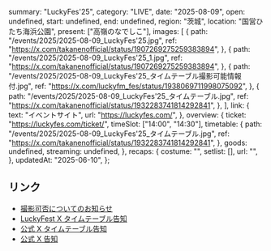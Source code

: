   summary: "LuckyFes'25",
  category: "LIVE",
  date: "2025-08-09",
  open: undefined,
  start: undefined,
  end: undefined,
  region: "茨城",
  location: "国営ひたち海浜公園",
  present: ["高嶺のなでしこ"],
  images: [
    {
      path: "/events/2025/2025-08-09_LuckyFes'25.jpg",
      ref: "https://x.com/takanenofficial/status/1907269275259383894",
    },
    {
      path: "/events/2025/2025-08-09_LuckyFes'25_1.jpg",
      ref: "https://x.com/takanenofficial/status/1907269275259383894",
    },
    {
      path: "/events/2025/2025-08-09_LuckyFes'25_タイムテーブル撮影可能情報付.jpg",
      ref: "https://x.com/luckyfm_fes/status/1938069711998075092",
    },
    {
      path: "/events/2025/2025-08-09_LuckyFes'25_タイムテーブル.jpg",
      ref: "https://x.com/takanenofficial/status/1932283741814292841",
    },
  ],
  link: {
    text: "イベントサイト",
    url: "https://luckyfes.com/",
  },
  overview: {
    ticket: "https://luckyfes.com/ticket/",
    timeSlot: ["14:00", "14:30"],
    timetable: {
      path: "/events/2025/2025-08-09_LuckyFes'25_タイムテーブル.jpg",
      ref: "https://x.com/takanenofficial/status/1932283741814292841",
    },
    goods: undefined,
    streaming: undefined,
  },
  recaps: {
    costume: "",
    setlist: [],
    url: "",
  },
  updatedAt: "2025-06-10",
};

## リンク

- [撮影可否についてのお知らせ](https://x.com/luckyfm_fes/status/1938069711998075092)
- [LuckyFest X タイムテーブル告知](https://x.com/luckyfm_fes/status/1932271509390696789)
- [公式 X タイムテーブル告知](https://x.com/takanenofficial/status/1932283741814292841)
- [公式 X 告知](https://x.com/takanenofficial/status/1907269275259383894)
